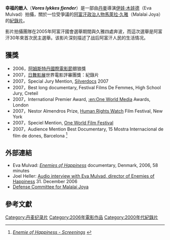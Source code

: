 {{Link style|time=2015-12-11T06:12:26+00:00}}
{{noteTA
|1=zh-hans:圣丹斯电影节;zh-hk:辛丹斯電影節;zh-tw:日舞影展;
}}
{{Infobox_Film
| name = 幸福的敵人
| original_name = ''Vores lykkes fjender''
| image = 
| caption = 
| director = [[伊娃．木娃德|伊娃．木娃德]]
| writer = 
| starring = 
| producer = Helle Faber
| distributor = [[:en:The_Danish_Film_Institute|The Danish Film Institute]]
| released = 2006年
| runtime = 58分鐘
| language = 英語
| budget = 
| amg_id = 
| imdb_id = 
}}

'''幸福的敵人'''（'''''Vores lykkes fjender'''''）是一部由[[丹麥|丹麥]]導演[[伊娃·木娃德|伊娃·木娃德]]（Eva Mulvad）拍攝，關於一位受爭議的[[阿富汗|阿富汗]][[政治人物|政治人物]][[馬萊拉·久雅|馬萊拉·久雅]]（Malalai Joya）的[[紀錄片|紀錄片]]。

影片拍攝團隊在2005年阿富汗國會選舉期間與久雅四處奔波，而這次選舉是阿富汗30年來首次民主選舉。该影片深刻描述了战后阿富汗人民的生活情况。

== 獲獎 ==
* 2006，[[:en:International_Documentary_Film_Festival_Amsterdam|阿姆斯特丹國際電影節]]銀狼獎
* 2007，[[日舞影展|日舞影展]]世界電影評審團獎：紀錄片
* 2007，Special Jury Mention, [[:en:Silverdocs|Silverdocs]] 2007
* 2007，Best long documentary, Festival Films De Femmes, High School Jury, Creteil
* 2007，International Premier Award, [[:en:One_World_Media|:en:One World Media]] Awards, London
* 2007，Nestor Almendros Prize, [[人权观察|Human Rights Watch]] Film Festival, New York
* 2007，Speciel Mention, [[:en:One_World_Film_Festival|One World Film Festival]]
* 2007，Audience Mention Best Documentary, 15 Mostra Internacional de film de dones, Barcelona <ref name="EOH-S">[http://www.enemiesofhappiness.com/html/screening.html ''Enemie of Happiness - Screenings''] {{Wayback|url=http://www.enemiesofhappiness.com/html/screening.html |date=20071009204244 }}</ref>

== 外部連結 ==
* Eva Mulvad: [https://web.archive.org/web/20071009195026/http://www.enemiesofhappiness.com/ ''Enemies of Happiness''] documentary, Denmark, 2006, 58 minutes
* Joel Heller: [https://web.archive.org/web/20070928211037/http://www.docsthatinspire.com/?p=27 Audio interview with Eva Mulvad, director of Enemies of Happiness] 31. December 2006
* [http://www.malalaijoya.com Defense Committee for Malalai Joya] {{Wayback|url=http://www.malalaijoya.com/ |date=20200811075014 }}

== 參考文獻 ==
{{reflist}}

{{DEFAULTSORT:Enemies of Happiness}}
[[Category:丹麦纪录片|Category:丹麦纪录片]]
[[Category:2006年電影作品|Category:2006年電影作品]]
[[Category:2000年代紀錄片|Category:2000年代紀錄片]]